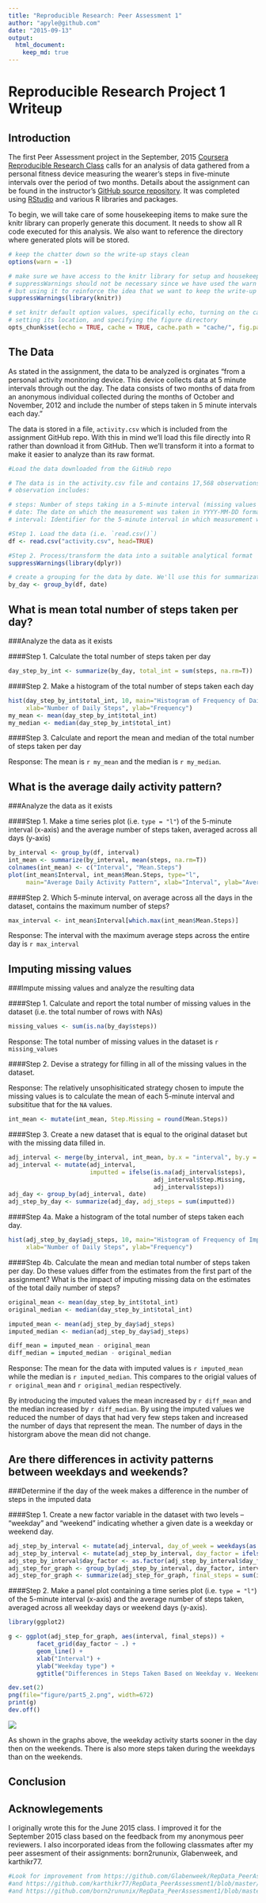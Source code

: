 ```yaml
---
title: "Reproducible Research: Peer Assessment 1"
author: "apyle@github.com"
date: "2015-09-13"
output: 
  html_document:
    keep_md: true
---
```


Reproducible Research Project 1 Writeup
=======================================

## Introduction
The first Peer Assessment project in the September, 2015 [Coursera][1] 
[Reproducible Research Class][2] calls for an analysis of data gathered from a 
personal fitness device measuring the wearer's steps in five-minute intervals 
over the period of two months. Details about the assignment can be found in the 
instructor's [GitHub source repository][3]. It was completed using [RStudio][4] 
and various R libraries and packages.

To begin, we will take care of some housekeeping items to make sure the knitr 
library can properly generate this document. It needs to show all R code 
executed for this analysis. We also want to reference the directory where 
generated plots will be stored.

```r
# keep the chatter down so the write-up stays clean
options(warn = -1)

# make sure we have access to the knitr library for setup and housekeeping
# suppressWarnings should not be necessary since we have used the warn option
# but using it to reinforce the idea that we want to keep the write-up clean.
suppressWarnings(library(knitr))

# set knitr default option values, specifically echo, turning on the cache and
# setting its location, and specifying the figure directory
opts_chunk$set(echo = TRUE, cache = TRUE, cache.path = "cache/", fig.path="figure/")
```

## The Data

As stated in the assignment, the data to be analyzed is orginates "from a 
personal activity monitoring device. This device collects data at 5 minute 
intervals through out the day. The data consists of two months of data from an 
anonymous individual collected during the months of October and November, 2012
and include the number of steps taken in 5 minute intervals each day."

The data is stored in a file, `activity.csv` which is included from the 
assignment GitHub repo. With this in mind we'll load this file directly into R 
rather than download it from GitHub. Then we'll transform it into a format to make it easier to analyze than its raw format.

```r
#Load the data downloaded from the GitHub repo

# The data is in the activity.csv file and contains 17,568 observations. Each 
# observation includes:

# steps: Number of steps taking in a 5-minute interval (missing values are coded as `NA`)
# date: The date on which the measurement was taken in YYYY-MM-DD format
# interval: Identifier for the 5-minute interval in which measurement was taken

#Step 1. Load the data (i.e. `read.csv()`)
df <- read.csv("activity.csv", head=TRUE)

#Step 2. Process/transform the data into a suitable analytical format 
suppressWarnings(library(dplyr))

# create a grouping for the data by date. We'll use this for summarizations
by_day <- group_by(df, date)
```

## What is mean total number of steps taken per day?

###Analyze the data as it exists

####Step 1. Calculate the total number of steps taken per day 

```r
day_step_by_int <- summarize(by_day, total_int = sum(steps, na.rm=T))
```

####Step 2. Make a histogram of the total number of steps taken each day

```r
hist(day_step_by_int$total_int, 10, main="Histogram of Frequency of Daily Steps", 
     xlab="Number of Daily Steps", ylab="Frequency")
my_mean <- mean(day_step_by_int$total_int)
my_median <- median(day_step_by_int$total_int)
```

####Step 3. Calculate and report the mean and median of the total number of steps taken per day

Response: The mean is `r my_mean` and the median is `r my_median`.

## What is the average daily activity pattern?

###Analyze the data as it exists

####Step 1. Make a time series plot (i.e. `type = "l"`) of the 5-minute interval (x-axis) and the average number of steps taken, averaged across all days (y-axis)

```r
by_interval <- group_by(df, interval)
int_mean <- summarize(by_interval, mean(steps, na.rm=T))
colnames(int_mean) <- c("Interval", "Mean.Steps")
plot(int_mean$Interval, int_mean$Mean.Steps, type="l", 
     main="Average Daily Activity Pattern", xlab="Interval", ylab="Average Steps")
```

####Step 2. Which 5-minute interval, on average across all the days in the dataset, contains the maximum number of steps?

```r
max_interval <- int_mean$Interval[which.max(int_mean$Mean.Steps)]
```

Response: The interval with the maximum average steps across the entire day is `r max_interval`

## Imputing missing values

###Impute missing values and analyze the resulting data

####Step 1. Calculate and report the total number of missing values in the dataset (i.e. the total number of rows with NAs)

```r
missing_values <- sum(is.na(by_day$steps))
```

Response: The total number of missing values in the dataset is `r missing_values`

####Step 2. Devise a strategy for filling in all of the missing values in the dataset. 

Response: The relatively unsophisiticated strategy chosen to impute the missing values is to calculate the mean of each 5-minute interval and subsititue that for the `NA` values.

```r
int_mean <- mutate(int_mean, Step.Missing = round(Mean.Steps))
```

####Step 3. Create a new dataset that is equal to the original dataset but with the missing data filled in.

```r
adj_interval <- merge(by_interval, int_mean, by.x = "interval", by.y = "Interval")
adj_interval <- mutate(adj_interval, 
                       imputted = ifelse(is.na(adj_interval$steps), 
                                         adj_interval$Step.Missing, 
                                         adj_interval$steps))
adj_day <- group_by(adj_interval, date)
adj_step_by_day <- summarize(adj_day, adj_steps = sum(imputted))
```

####Step 4a. Make a histogram of the total number of steps taken each day.

```r
hist(adj_step_by_day$adj_steps, 10, main="Histogram of Frequency of Imputed Daily Steps", 
     xlab="Number of Daily Steps", ylab="Frequency")

```

####Step 4b. Calculate the mean and median total number of steps taken per day. Do these values differ from the estimates from the first part of the assignment? What is the impact of imputing missing data on the estimates of the total daily number of steps?

```r

original_mean <- mean(day_step_by_int$total_int)
original_median <- median(day_step_by_int$total_int)

imputed_mean <- mean(adj_step_by_day$adj_steps)
imputed_median <- median(adj_step_by_day$adj_steps)

diff_mean = imputed_mean - original_mean
diff_median = imputed_median - original_median

```

Response: The mean for the data with imputed values is `r imputed_mean` while the
median is `r imputed_median`. This compares to the origial values of `r original_mean`
and `r original_median` respectively.

By introducing the imputed values the mean increased by `r diff_mean` and the median
increased by `r diff_median`. By using the imputed values we reduced the number
of days that had very few steps taken and increased the number of days that
represent the mean. The number of days in the historgram above the mean did not
change.

## Are there differences in activity patterns between weekdays and weekends?

###Determine if the day of the week makes a difference in the number of steps in the imputed data

####Step 1. Create a new factor variable in the dataset with two levels – “weekday” and “weekend” indicating whether a given date is a weekday or weekend day.

```r
adj_step_by_interval <- mutate(adj_interval, day_of_week = weekdays(as.Date(date)))
adj_step_by_interval <- mutate(adj_step_by_interval, day_factor = ifelse(day_of_week == "Saturday" | day_of_week == "Sunday", "weekend", "weekday"))
adj_step_by_interval$day_factor <- as.factor(adj_step_by_interval$day_factor)
adj_step_for_graph <- group_by(adj_step_by_interval, day_factor, interval)
adj_step_for_graph <- summarize(adj_step_for_graph, final_steps = sum(imputted))

```

####Step 2. Make a panel plot containing a time series plot (i.e. `type = "l"`) of the 5-minute interval (x-axis) and the average number of steps taken, averaged across all weekday days or weekend days (y-axis). 

```r
library(ggplot2)

g <- ggplot(adj_step_for_graph, aes(interval, final_steps)) + 
        facet_grid(day_factor ~ .) +
        geom_line() +
        xlab("Interval") +
        ylab("Weekday type") +
        ggtitle("Differences in Steps Taken Based on Weekday v. Weekend")

dev.set(2)
png(file="figure/part5_2.png", width=672)
print(g)
dev.off()

```

![](figure/part5_2.png)

As shown in the graphs above, the weekday activity starts sooner in the day then on the weekends. There is also more steps taken during the weekdays than on the weekends.

## Conclusion


## Acknowlegements

I originally wrote this for the June 2015 class. I improved it for the September 
2015 class based on the feedback from my anonymous peer reviewers. I also 
incorporated ideas from the following classmates after my peer assesment of their 
assignments: born2rununix, Glabenweek, and karthikr77.  
  
  
[1]: https://www.coursera.org
[2]: https://class.coursera.org/repdata-032
[3]: https://github.com/rdpeng/RepData_PeerAssessment1
[4]: https://www.rstudio.com/


```r

#Look for improvement from https://github.com/Glabenweek/RepData_PeerAssessment1/blob/master/PA1_template.md
#and https://github.com/karthikr77/RepData_PeerAssessment1/blob/master/PA1_template.md
#and https://github.com/born2rununix/RepData_PeerAssessment1/blob/master/PA1_template.Rmd

```

